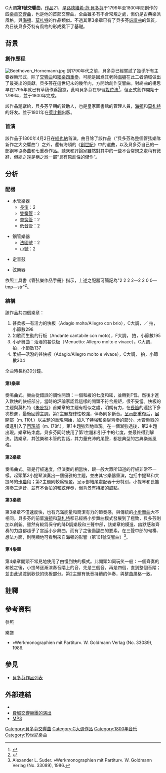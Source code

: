 {{Listen|type=music
|filename=Symphony No. 1 in C - I. Adagio molto, Allegro con brio - Chamber Orchestra - United States Marine Band.opus
|title=I. Adagio molto, Allegro con brio
|filename2=Symphony No. 1 in C - II. Andante cantabile con moto - Chamber Orchestra - United States Marine Band.opus
|title2=II. Andante cantabile con moto
|filename3=Symphony No. 1 in C - III. Menuetto, Allegro molto e vivace - Chamber Orchestra - United States Marine Band.opus
|title3=III. Menuetto, Allegro molto e vivace
|filename4=Symphony No. 1 in C - IV. Adagio, Allegro molto e vivace - Chamber Orchestra - United States Marine Band.opus
|title4=IV. Adagio, Allegro molto e vivace
|description4=[[美国海军陆战队军乐团|美国海军陆战队军乐团]]}}

C大調'''第1號交響曲'''，[[作品号|作品]]21，是[[路德維希·范·貝多芬|路德維希·范·貝多芬]]于1799年至1800年間創作的四[[乐章|樂章]][[交響曲|交響曲]]，也是他的首部交響曲。全曲雖多有不合常規之處，但仍是古典樂派風格，與[[海頓|海頓]]、[[莫札特|莫札特]]的作品類似。不過其第3樂章已有了貝多芬[[詼諧曲|詼諧曲]]的氣質，為日後貝多芬特有風格的形成奠下了基礎。

== 背景 ==
=== 創作歷程 ===
[[File:Beethoven_Hornemann.jpg|thumb]]
到1790年代之前，貝多芬已經嘗試了幾乎所有主要器樂形式，除了[[交響曲|交響曲]]和[[絃樂四重奏|絃樂四重奏]]，可能是因爲其老師[[海頓|海頓]]在此二者領域做出了最突出的貢獻。貝多芬在這世紀末的幾年内，方開始創作交響曲。對終曲的構思早在1795年就已有草稿作爲證據，此時貝多芬在學習[[對位法|對位法]]<ref>{{cite book |title=Beethoven and his Nine Symphonies |last=Grove |first=George |year=1896 |publisher=Novello and Company, Limited |location=London |pages=2 }}</ref>，但正式創作開始于1799年，並于1800年完成。

該作品題獻給{{link-en|戈特弗雷德·范·斯維頓男爵|Gottfried van Swieten}}，貝多芬早期的贊助人，也是皇家圖書館的管理人員，[[海頓|海頓]]和[[莫札特|莫札特]]的好友。並于1801年在[[萊比錫|萊比錫]]出版。

=== 首演 ===
該作品于1800年4月2日在[[維也納|維也納]]首演。曲目除了該作品（“貝多芬為整個管弦樂隊新作之大交響曲”）之外，還有海頓的《[[創世紀_(海頓)|創世紀]]》中的選曲，以及貝多芬自己的一部鋼琴協奏曲和七重奏作品。聽衆和評論家雖然對其中的一些不合常規之處稍有微辭，但總之還是稱之爲一部“具有原創性的傑作”。

== 分析 ==
=== 配器 ===
{{multicol}}
* 木管樂器
** [[長笛|長笛]]：2
** [[雙簧管|雙簧管]]：2
** [[單簧管|單簧管]]：2
** [[低音管|低音管]]：2
{{multicol-break}}
* 銅管樂器
** [[法國號|法國號]]：2
** [[小號|小號]]：2
{{multicol-break}}
* 定音鼓
{{multicol-break}}
* 弦樂器
{{multicol-end}}

依照工具書《管弦樂作品手冊》指示，上述之配器可簡記為"2 2 2 2—2 2 0 0—tmp—str"<ref>{{Cite book|title=''ORCHESTRAL MUSIC: A Handbook.''|url=https://archive.org/details/orchestralmusic00dani|last=Daniels|first=David|publisher=Scarecrow Press, Inc.|year=1996|isbn=0-8108-3228-3|location=Lanham|pages=[https://archive.org/details/orchestralmusic00dani/page/n65 53]|edition=3rd ed.}}</ref>。

=== 結構 ===
該作品共四個樂章：

# 甚柔板—有活力的快板（Adagio molto/Allegro con brio），C大調，{{音符|time|4|4}}／{{音符|time|2|2}} 拍，小節數298
# 如歌而生動的行板（Andante cantabile con moto），F大調，{{音符|time|3|8}} 拍，小節數195
# 小步舞曲：活潑的甚快板（Menuetto: Allegro molto e vivace），C大調，{{音符|time|3|4}} 拍，小節數137
# 柔板—活潑的甚快板（Adagio/Allegro molto e vivace），C大調，{{音符|time|2|4}} 拍，小節數304

全曲時長約30分鐘。

==== 第1樂章 ====
奏鳴曲式。樂曲從錯誤的調性開頭：一個和緩的七度和絃，並轉到F音。然後才進入歡快的快板部分。當時的評論家認爲這樣的開頭不符合規矩，很不妥當。快板的主題與莫札特《[[第41號交響曲_(莫札特)|朱庇特]]》首樂章的主題有相似之處，明朗有力，在[[長笛|長笛]]的連接下多次模進，最後回歸主調。第2主題旋律性較強，伴奏則多斷音。[[呈示部|呈示部]]重復后，[[展開部|展開部]]（m. 110f.）以主題的重現開始，加入了特強和樂隊齊奏的部分。木管樂器的模進引入了[[再現部|再現部]]（m. 178f.），第1主題強烈地重現。在一個漸強過後，第2主題出現。樂章結束處，貝多芬同時使用了第1主題和引子中的七度，並最終得到解決。該樂章，其弦樂和木管的對話，其力量充沛的尾聲，都是典型的古典樂派風格。

==== 第2樂章 ====
奏鳴曲式。雖是行板速度，但演奏的相當快，跟一般大眾所知道的行板非常不一樣。起頭第2小提琴演奏出一個優雅的主題，並由其它樂器重演，包括中提琴和大提琴的[[卡農|卡農]]段；第2主題則較爲輕盈。呈示部結尾處配器十分特別，小提琴和長笛演奏三連音，並有不合拍的和絃伴奏，但背景有持續的鼓點。

==== 第3樂章 ====
第3樂章不僅速度快，也有充滿能量和簡潔有力的節奏感，與傳統的[[小步舞曲|小步舞曲]]大不相同。貝多芬的前輩[[海頓|海頓]]和[[莫札特|莫札特]]都已經將小步舞曲模式發展到了極致，貝多芬則加以創新。雖然有較爲保守的降D調樂段和三聲中部，該樂章的模進、幽默感和齊奏的力度都超乎了宮廷小步舞曲，而有了之後諧謔曲的要素。在三聲中部的句構、想法方面，則明顯地可看到來自海頓的影響（第101號交響曲）<ref name=Goldmann>Alexander L. Suder. »Werkmonographien mit Partitur«. W. Goldmann Verlag (No. 33089), 1986.</ref>{{rp|70}}。

==== 第4樂章 ====
第4樂章開頭不常見地使用了由慢到快的模式。此開頭如同玩笑一般：一個齊奏的和絃之後，小提琴逐漸演奏音階上的音，先是三個音，再是四個，直到整個音階；並由此過渡到歡快的快板部分{{NoteTag|貝多芬學者{{link-en|唐納·托維|Donald Tovey}}將該樂章的開頭稱爲“貓從袋子裏跳出來”<ref>{{Cite web|title=Ludwig van Beethoven - Symphony No.1 in C, Op.21|url=http://www.classicalarchives.com/work/4136.html|access-date=2010-05-09|publisher=Classical Archives|language=en|archive-url=https://web.archive.org/web/20100402100318/http://www.classicalarchives.com/work/4136.html|archive-date=2010-04-02|dead-url=yes}}</ref>。而據說音樂理論家提爾克（Daniel G. Türk）在[[萨勒河畔哈雷|哈雷]]指揮時，將這個逗趣的開頭直接略去不奏，只因為他認為沒什麼意思<ref>{{Cite book|title=音樂演奏的實際探討|author=[[徐頌仁|徐頌仁]]|publisher=全音樂譜出版社|year=1987|pages=8}}</ref>。}}。第2主題有低音持續的伴奏，與整曲風格一致。

== 註釋 ==
{{NoteFoot}}

== 參考資料 ==
;參照
{{reflist}}

;樂譜
* »Werkmonographien mit Partitur«. W. Goldmann Verlag (No. 33089), 1986. {{ISBN|3-442-33089-0}}

== 參見 ==
{{portal|古典音樂}}
* [[貝多芬作品列表|貝多芬作品列表]]

== 外部連結 ==
* {{IMSLP2|work=Symphony No.1, Op.21 (Beethoven, Ludwig van)|cname=貝多芬第1號交響曲}}
* [http://www.npr.org/templates/story/story.php?storyId=5442651 費城交響樂團的演出] {{Wayback|url=http://www.npr.org/templates/story/story.php?storyId=5442651 |date=20210323131802 }}
* [https://web.archive.org/web/20141202112304/http://www.classicistranieri.com/ludwig-van-beethoven-sinfonia-n-1-in-do-maggiore-op-21-adina-spire-bezdin-ensemble.html MP3] 

{{贝多芬交响曲}}

[[Category:貝多芬交響曲|Category:貝多芬交響曲]]
[[Category:C大调作品|Category:C大调作品]]
[[Category:1800年音乐|Category:1800年音乐]]
[[Category:19世紀樂曲|Category:19世紀樂曲]]